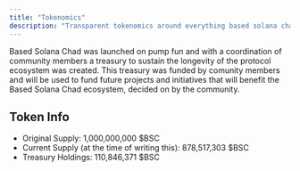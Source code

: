 ```yaml
---
title: "Tokenomics"
description: "Transparent tokenomics around everything based solana chad"
---
```


Based Solana Chad was launched on pump fun and with a coordination of community members a treasury to sustain the longevity of the
protocol ecosystem was created. This treasury was funded by comunity members and will be used to fund future projects and initiatives
that will benefit the Based Solana Chad ecosystem, decided on by the community.

## Token Info

-   Original Supply: 1,000,000,000 $BSC
-   Current Supply (at the time of writing this): 878,517,303 $BSC
-   Treasury Holdings: 110,846,371 $BSC
